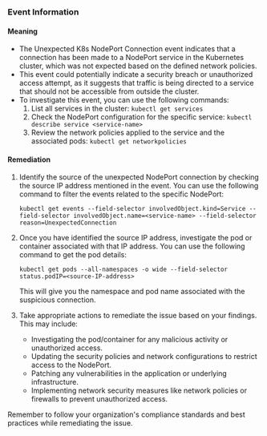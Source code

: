 
### Event Information

#### Meaning

- The Unexpected K8s NodePort Connection event indicates that a connection has been made to a NodePort service in the Kubernetes cluster, which was not expected based on the defined network policies.
- This event could potentially indicate a security breach or unauthorized access attempt, as it suggests that traffic is being directed to a service that should not be accessible from outside the cluster.
- To investigate this event, you can use the following commands:
  1. List all services in the cluster: `kubectl get services`
  2. Check the NodePort configuration for the specific service: `kubectl describe service <service-name>`
  3. Review the network policies applied to the service and the associated pods: `kubectl get networkpolicies`

#### Remediation

1. Identify the source of the unexpected NodePort connection by checking the source IP address mentioned in the event. You can use the following command to filter the events related to the specific NodePort:

   ```
   kubectl get events --field-selector involvedObject.kind=Service --field-selector involvedObject.name=<service-name> --field-selector reason=UnexpectedConnection
   ```

2. Once you have identified the source IP address, investigate the pod or container associated with that IP address. You can use the following command to get the pod details:

   ```
   kubectl get pods --all-namespaces -o wide --field-selector status.podIP=<source-IP-address>
   ```

   This will give you the namespace and pod name associated with the suspicious connection.

3. Take appropriate actions to remediate the issue based on your findings. This may include:
   - Investigating the pod/container for any malicious activity or unauthorized access.
   - Updating the security policies and network configurations to restrict access to the NodePort.
   - Patching any vulnerabilities in the application or underlying infrastructure.
   - Implementing network security measures like network policies or firewalls to prevent unauthorized access.

Remember to follow your organization's compliance standards and best practices while remediating the issue.

